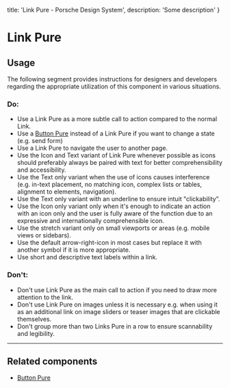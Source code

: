 
  title: 'Link Pure - Porsche Design System',
  description: 'Some description'
}

# Link Pure <ComponentStatus tagName="p-link-pure"></ComponentStatus>

## Usage

The following segment provides instructions for designers and developers regarding the appropriate utilization of this
component in various situations.

### Do:

- Use a Link Pure as a more subtle call to action compared to the normal Link.
- Use a [Button Pure](/components/button-pure) instead of a Link Pure if you want to change a state (e.g. send form)
- Use a Link Pure to navigate the user to another page.
- Use the Icon and Text variant of Link Pure whenever possible as icons should preferably always be paired with text for
better comprehensibility and accessibility.
- Use the Text only variant when the use of icons causes interference (e.g. in-text placement, no matching icon, complex
lists or tables, alignment to elements, navigation).
- Use the Text only variant with an underline to ensure intuit "clickability”.
- Use the Icon only variant only when it's enough to indicate an action with an icon only and the user is fully aware of
the function due to an expressive and internationally comprehensible icon.
- Use the stretch variant only on small viewports or areas (e.g. mobile views or sidebars).
- Use the default arrow-right-icon in most cases but replace it with another symbol if it is more appropriate.
- Use short and descriptive text labels within a link.

### Don't:

- Don't use Link Pure as the main call to action if you need to draw more attention to the link.
- Don't use Link Pure on images unless it is necessary e.g. when using it as an additional link on image sliders or
teaser images that are clickable themselves.
- Don't group more than two Links Pure in a row to ensure scannability and legibility.

---

## Related components

- [Button Pure](/components/button-pure)
